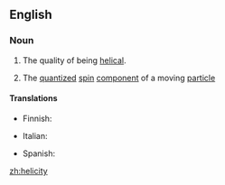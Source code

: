 ==English==

===Noun===
{{wikipedia}}
{{en-noun|helicities}}

# The quality of being [[helical]].
# {{physics}} The [[quantized]] [[spin]] [[component]] of a moving [[particle]]

====Translations====
{{trans-top|quality of being helical}}
* Finnish: {{t|fi|kierteisyys}}
{{trans-mid}}
{{trans-bottom}}

{{trans-top|physics: quantized spin component}}
* Italian: {{t|it|elicità|f}}
{{trans-mid}}
* Spanish: {{t|es|helicidad|f}}
{{trans-bottom}}

[[zh:helicity]]